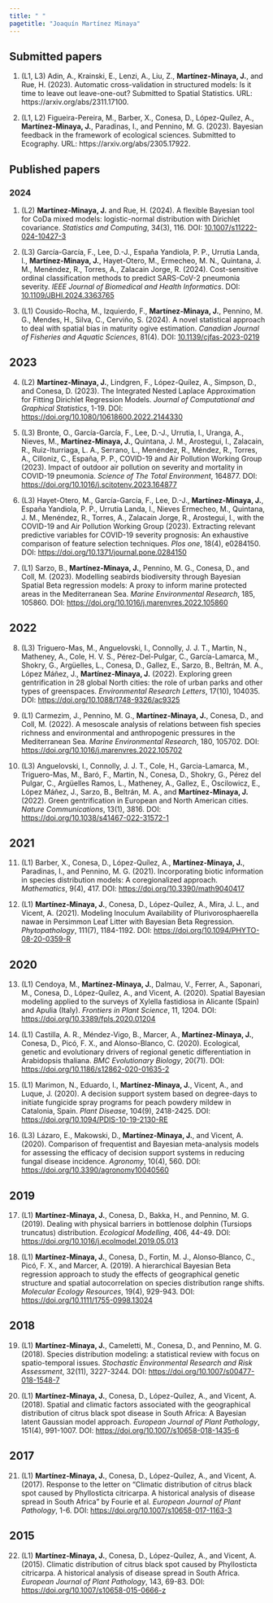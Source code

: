 ---
title: " "
pagetitle: "Joaquín Martínez Minaya"
---

<link rel="stylesheet" href="styles.css" type="text/css">
<link rel="stylesheet" href="academicicons/css/academicons.min.css"/>
<div align="justify">

## Submitted papers

1. (L1, L3) Adin, A., Krainski, E., Lenzi, A., Liu, Z., **Martínez-Minaya, J.**, and Rue, H. (2023). Automatic cross-validation in structured models: Is it time to leave out leave-one-out? Submitted to Spatial Statistics. URL: https://arxiv.org/abs/2311.17100.

2. (L1, L2) Figueira-Pereira, M., Barber, X., Conesa, D., López-Quílez, A., **Martínez-Minaya, J.**, Paradinas, I., and Pennino, M. G. (2023). Bayesian feedback in the framework of ecological sciences. Submitted to Ecography. URL: https://arxiv.org/abs/2305.17922.



## Published papers
### 2024

1. (L2) **Martínez-Minaya, J.** and Rue, H. (2024). A flexible Bayesian tool for CoDa mixed models: logistic-normal distribution with Dirichlet covariance. *Statistics and Computing*, 34(3), 116. DOI: [10.1007/s11222-024-10427-3](https://doi.org/10.1007/s11222-024-10427-3)

2. (L3) García-García, F., Lee, D.-J., España Yandiola, P. P., Urrutia Landa, I., **Martínez-Minaya, J.**, Hayet-Otero, M., Ermecheo, M. N., Quintana, J. M., Menéndez, R., Torres, A., Zalacain Jorge, R. (2024). Cost-sensitive ordinal classification methods to predict SARS-CoV-2 pneumonia severity. *IEEE Journal of Biomedical and Health Informatics*. DOI: [10.1109/JBHI.2024.3363765](https://doi.org/10.1109/JBHI.2024.3363765)

3. (L1) Cousido-Rocha, M., Izquierdo, F., **Martínez-Minaya, J.**, Pennino, M. G., Mendes, H., Silva, C., Cerviño, S. (2024). A novel statistical approach to deal with spatial bias in maturity ogive estimation. *Canadian Journal of Fisheries and Aquatic Sciences*, 81(4). DOI: [10.1139/cjfas-2023-0219](https://doi.org/10.1139/cjfas-2023-0219)


## 2023 

4. (L2) **Martínez-Minaya, J.**, Lindgren, F., López-Quílez, A., Simpson, D., and Conesa, D. (2023). The Integrated Nested Laplace Approximation for Fitting Dirichlet Regression Models. *Journal of Computational and Graphical Statistics*, 1-19. DOI: [https://doi.org/10.1080/10618600.2022.2144330](https://doi.org/10.1080/10618600.2022.2144330)

5. (L3) Bronte, O., García-García, F., Lee, D.-J., Urrutia, I., Uranga, A., Nieves, M., **Martínez-Minaya, J.**, Quintana, J. M., Arostegui, I., Zalacain, R., Ruiz-Iturriaga, L. A., Serrano, L., Menéndez, R., Méndez, R., Torres, A., Cilloniz, C., España, P. P., COVID-19 and Air Pollution Working Group (2023). Impact of outdoor air pollution on severity and mortality in COVID-19 pneumonia. *Science of The Total Environment*, 164877. DOI: [https://doi.org/10.1016/j.scitotenv.2023.164877](https://doi.org/10.1016/j.scitotenv.2023.164877)

6. (L3) Hayet-Otero, M., García-García, F., Lee, D.-J., **Martínez-Minaya, J.**, España Yandiola, P. P., Urrutia Landa, I., Nieves Ermecheo, M., Quintana, J. M., Menéndez, R., Torres, A., Zalacain Jorge, R., Arostegui, I., with the COVID-19 and Air Pollution Working Group (2023). Extracting relevant predictive variables for COVID-19 severity prognosis: An exhaustive comparison of feature selection techniques. *Plos one*, 18(4), e0284150. DOI: [https://doi.org/10.1371/journal.pone.0284150](https://doi.org/10.1371/journal.pone.0284150)

7. (L1) Sarzo, B., **Martínez-Minaya, J.**, Pennino, M. G., Conesa, D., and Coll, M. (2023). Modelling seabirds biodiversity through Bayesian Spatial Beta regression models: A proxy to inform marine protected areas in the Mediterranean Sea. *Marine Environmental Research*, 185, 105860. DOI: [https://doi.org/10.1016/j.marenvres.2022.105860](https://doi.org/10.1016/j.marenvres.2022.105860)

## 2022 

8. (L3) Triguero-Mas, M., Anguelovski, I., Connolly, J. J. T., Martin, N., Matheney, A., Cole, H. V. S., Pérez-Del-Pulgar, C., García-Lamarca, M., Shokry, G., Argüelles, L., Conesa, D., Gallez, E., Sarzo, B., Beltrán, M. A., López Máñez, J., **Martínez-Minaya, J.** (2022). Exploring green gentrification in 28 global North cities: the role of urban parks and other types of greenspaces. *Environmental Research Letters*, 17(10), 104035. DOI: [https://doi.org/10.1088/1748-9326/ac9325](https://doi.org/10.1088/1748-9326/ac9325)

9. (L1) Carmezim, J., Pennino, M. G., **Martínez-Minaya, J.**, Conesa, D., and Coll, M. (2022). A mesoscale analysis of relations between fish species richness and environmental and anthropogenic pressures in the Mediterranean Sea. *Marine Environmental Research*, 180, 105702. DOI: [https://doi.org/10.1016/j.marenvres.2022.105702](https://doi.org/10.1016/j.marenvres.2022.105702)

10. (L3) Anguelovski, I., Connolly, J. J. T., Cole, H., Garcia-Lamarca, M., Triguero-Mas, M., Baró, F., Martin, N., Conesa, D., Shokry, G., Pérez del Pulgar, C., Argüelles Ramos, L., Matheney, A., Gallez, E., Oscilowicz, E., López Máñez, J., Sarzo, B., Beltrán, M. A., and **Martínez-Minaya, J.** (2022). Green gentrification in European and North American cities. *Nature Communications*, 13(1), 3816. DOI: [https://doi.org/10.1038/s41467-022-31572-1](https://doi.org/10.1038/s41467-022-31572-1)

## 2021 

11. (L1) Barber, X., Conesa, D., López-Quílez, A., **Martínez-Minaya, J.**, Paradinas, I., and Pennino, M. G. (2021). Incorporating biotic information in species distribution models: A coregionalized approach. *Mathematics*, 9(4), 417. DOI: [https://doi.org/10.3390/math9040417](https://doi.org/10.3390/math9040417)

12. (L1) **Martínez-Minaya, J.**, Conesa, D., López-Quílez, A., Mira, J. L., and Vicent, A. (2021). Modeling Inoculum Availability of Plurivorosphaerella nawae in Persimmon Leaf Litter with Bayesian Beta Regression. *Phytopathology*, 111(7), 1184-1192. DOI: [https://doi.org/10.1094/PHYTO-08-20-0359-R](https://doi.org/10.1094/PHYTO-08-20-0359-R)

## 2020 

13. (L1) Cendoya, M., **Martínez-Minaya, J.**, Dalmau, V., Ferrer, A., Saponari, M., Conesa, D., López-Quílez, A., and Vicent, A. (2020). Spatial Bayesian modeling applied to the surveys of Xylella fastidiosa in Alicante (Spain) and Apulia (Italy). *Frontiers in Plant Science*, 11, 1204. DOI: [https://doi.org/10.3389/fpls.2020.01204](https://doi.org/10.3389/fpls.2020.01204)

14. (L1) Castilla, A. R., Méndez-Vigo, B., Marcer, A., **Martínez-Minaya, J.**, Conesa, D., Picó, F. X., and Alonso-Blanco, C. (2020). Ecological, genetic and evolutionary drivers of regional genetic differentiation in Arabidopsis thaliana. *BMC Evolutionary Biology*, 20(71). DOI: [https://doi.org/10.1186/s12862-020-01635-2](https://doi.org/10.1186/s12862-020-01635-2)

15. (L1) Marimon, N., Eduardo, I., **Martínez-Minaya, J.**, Vicent, A., and Luque, J. (2020). A decision support system based on degree-days to initiate fungicide spray programs for peach powdery mildew in Catalonia, Spain. *Plant Disease*, 104(9), 2418-2425. DOI: [https://doi.org/10.1094/PDIS-10-19-2130-RE](https://doi.org/10.1094/PDIS-10-19-2130-RE)

16. (L3) Lázaro, E., Makowski, D., **Martínez-Minaya, J.**, and Vicent, A. (2020). Comparison of frequentist and Bayesian meta-analysis models for assessing the efficacy of decision support systems in reducing fungal disease incidence. *Agronomy*, 10(4), 560. DOI: [https://doi.org/10.3390/agronomy10040560](https://doi.org/10.3390/agronomy10040560)

## 2019 

17. (L1) **Martínez-Minaya, J.**, Conesa, D., Bakka, H., and Pennino, M. G. (2019). Dealing with physical barriers in bottlenose dolphin (Tursiops truncatus) distribution. *Ecological Modelling*, 406, 44-49. DOI: [https://doi.org/10.1016/j.ecolmodel.2019.05.013](https://doi.org/10.1016/j.ecolmodel.2019.05.013)

18. (L1) **Martínez‐Minaya, J.**, Conesa, D., Fortin, M. J., Alonso‐Blanco, C., Picó, F. X., and Marcer, A. (2019). A hierarchical Bayesian Beta regression approach to study the effects of geographical genetic structure and spatial autocorrelation on species distribution range shifts. *Molecular Ecology Resources*, 19(4), 929-943. DOI: [https://doi.org/10.1111/1755-0998.13024](https://doi.org/10.1111/1755-0998.13024)

## 2018 

19. (L1) **Martínez-Minaya, J.**, Cameletti, M., Conesa, D., and Pennino, M. G. (2018). Species distribution modeling: a statistical review with focus on spatio-temporal issues. *Stochastic Environmental Research and Risk Assessment*, 32(11), 3227-3244. DOI: [https://doi.org/10.1007/s00477-018-1548-7](https://doi.org/10.1007/s00477-018-1548-7)

20. (L1) **Martínez-Minaya, J.**, Conesa, D., López-Quílez, A., and Vicent, A. (2018). Spatial and climatic factors associated with the geographical distribution of citrus black spot disease in South Africa: A Bayesian latent Gaussian model approach. *European Journal of Plant Pathology*, 151(4), 991-1007. DOI: [https://doi.org/10.1007/s10658-018-1435-6](https://doi.org/10.1007/s10658-018-1435-6)

## 2017 

21. (L1) **Martínez-Minaya, J.**, Conesa, D., López-Quílez, A., and Vicent, A. (2017). Response to the letter on "Climatic distribution of citrus black spot caused by Phyllosticta citricarpa. A historical analysis of disease spread in South Africa" by Fourie et al. *European Journal of Plant Pathology*, 1-6. DOI: [https://doi.org/10.1007/s10658-017-1163-3](https://doi.org/10.1007/s10658-017-1163-3)

## 2015 

22. (L1) **Martínez-Minaya, J.**, Conesa, D., López-Quílez, A., and Vicent, A. (2015). Climatic distribution of citrus black spot caused by Phyllosticta citricarpa. A historical analysis of disease spread in South Africa. *European Journal of Plant Pathology*, 143, 69-83. DOI: [https://doi.org/10.1007/s10658-015-0666-z](https://doi.org/10.1007/s10658-015-0666-z)


</div>